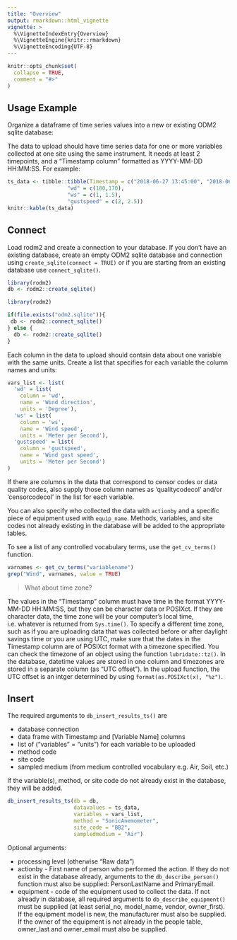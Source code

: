 ```yaml
---
title: "Overview"
output: rmarkdown::html_vignette
vignette: >
  %\VignetteIndexEntry{Overview}
  %\VignetteEngine{knitr::rmarkdown}
  %\VignetteEncoding{UTF-8}
---
```


```r
knitr::opts_chunk$set(
  collapse = TRUE,
  comment = "#>"
)
```

## Usage Example

Organize a dataframe of time series values into a new or existing ODM2 sqlite database:

The data to upload should have time series data for one or more variables collected at one site using the same instrument. It needs at least 2 timepoints, and a "Timestamp column" formatted as YYYY-MM-DD HH:MM:SS. For example:

```r
ts_data <- tibble::tibble(Timestamp = c("2018-06-27 13:45:00", "2018-06-27 13:55:00"),
                   "wd" = c(180,170),
                   "ws" = c(1, 1.5), 
                   "gustspeed" = c(2, 2.5))
knitr::kable(ts_data)
```

## Connect

Load rodm2 and create a connection to your database. If you don't have an existing database, create an empty ODM2 sqlite database and connection using `create_sqlite(connect = TRUE)` or if you are starting from an existing database use `connect_sqlite()`. 

```r
library(rodm2)
db <- rodm2::create_sqlite()

```

```r
library(rodm2)

if(file.exists("odm2.sqlite")){
 db <- rodm2::connect_sqlite() 
} else {
  db <- rodm2::create_sqlite()
}
```
Each column in the data to upload should contain data about one variable with the same units. Create a list that specifies for each variable the column names and units:

```r
vars_list <- list(
  'wd' = list(
    column = 'wd', 
    name = 'Wind direction', 
    units = 'Degree'),
  'ws' = list(
    column = 'ws', 
    name = 'Wind speed', 
    units = 'Meter per Second'),
  'gustspeed' = list(
    column = 'gustspeed', 
    name = 'Wind gust speed', 
    units = 'Meter per Second')
)
```

If there are columns in the data that correspond to censor codes or data quality codes, also supply those column names as 'qualitycodecol' and/or 'censorcodecol' in the list for each variable.

You can also specify who collected the data with `actionby` and a specific piece of equipment used with `equip_name`. Methods, variables, and site codes not already existing in the database will be added to the appropriate tables. 

To see a list of any controlled vocabulary terms, use the `get_cv_terms()` function. 

```r
varnames <- get_cv_terms("variablename") 
grep("Wind", varnames, value = TRUE)
```

> What about time zone?

The values in the "Timestamp" column must have time in the format YYYY-MM-DD HH:MM:SS, but they can be character data or POSIXct. If they are character data, the time zone will be your computer's local time, i.e. whatever is returned from `Sys.time()`. To specify a different time zone, such as if you are uploading data that was collected before or after daylight savings time or you are using UTC, make sure that the dates in the Timestamp column are of POSIXct format with a timezone specified. You can check the timezone of an object using the function `lubridate::tz()`. In the database, datetime values are stored in one column and timezones are stored in a separate column (as "UTC offset"). In the upload function, the UTC offset is an intger determined by using `format(as.POSIXct(x), "%z")`. 

## Insert

The required arguments to `db_insert_results_ts()` are

* database connection
* data frame with Timestamp and [Variable Name] columns
* list of ("variables" = "units") for each variable to be uploaded
* method code
* site code
* sampled medium (from medium controlled vocabulary e.g. Air, Soil, etc.)

If the variable(s), method, or site code do not already exist in the database, they will be added. 

```r
db_insert_results_ts(db = db, 
                     datavalues = ts_data,
                     variables = vars_list,
                     method = "SonicAnemometer",
                     site_code = "BB2",
                     sampledmedium = "Air")

```

Optional arguments: 

* processing level (otherwise "Raw data")
* actionby - First name of person who performed the action. If they do not exist in the database already, arguments to the `db_describe_person()` function must also be supplied: PersonLastName and PrimaryEmail.  
* equipment - code of the equipment used to collect the data. If not already in database, all required arguments to `db_describe_equipment()` must be supplied (at least serial_no, model_name, vendor, owner_first). If the equipment model is new, the manufacturer must also be supplied. If the owner of the equipment is not already in the people table, owner_last and owner_email must also be supplied. 

